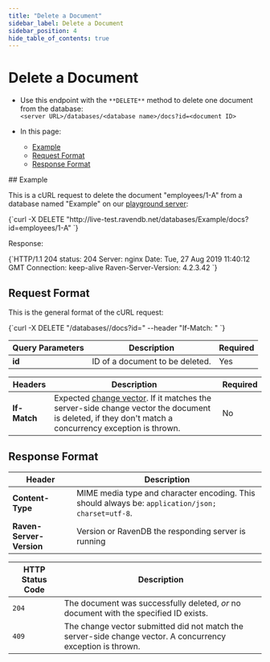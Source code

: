 ```yaml
---
title: "Delete a Document"
sidebar_label: Delete a Document
sidebar_position: 4
hide_table_of_contents: true
---
```



# Delete a Document
<Admonition type="note" title="Note">  

* Use this endpoint with the `**DELETE**` method to delete one document from the database:  
`<server URL>/databases/<database name>/docs?id=<document ID>`  

* In this page:    
    * [Example](../../../client-api/rest-api/document-commands/delete-document.mdx#example)  
    * [Request Format](../../../client-api/rest-api/document-commands/delete-document.mdx#request-format)  
    * [Response Format](../../../client-api/rest-api/document-commands/delete-document.mdx#response-format)  

</Admonition>  
## Example

This is a cURL request to delete the document "employees/1-A" from a database named "Example" on our 
[playground server](http://live-test.ravendb.net):  

<TabItem value="bash" label="bash">
<CodeBlock language="bash">
{`curl -X DELETE "http://live-test.ravendb.net/databases/Example/docs?id=employees/1-A"
`}
</CodeBlock>
</TabItem>

Response:

<TabItem value="http" label="http">
<CodeBlock language="http">
{`HTTP/1.1 204
status: 204
Server: nginx
Date: Tue, 27 Aug 2019 11:40:12 GMT
Connection: keep-alive
Raven-Server-Version: 4.2.3.42
`}
</CodeBlock>
</TabItem>



## Request Format

This is the general format of the cURL request:  

<TabItem value="bash" label="bash">
<CodeBlock language="bash">
{`curl -X DELETE "<server URL>/databases/<database name>/docs?id=<document ID>"
--header "If-Match: <expected change vector>"
`}
</CodeBlock>
</TabItem>

| Query Parameters | Description | Required |
| - | - | - |
| **id** | ID of a document to be deleted. | Yes |

| Headers | Description | Required |
| - | - | - |
| **If-Match** | Expected [change vector](../../../server/clustering/replication/change-vector.mdx). If it matches the server-side change vector the document is deleted, if they don't match a concurrency exception is thrown. | No |



## Response Format

| Header | Description |
| - | - |
| **Content-Type** | MIME media type and character encoding. This should always be: `application/json; charset=utf-8`. |
| **Raven-Server-Version** | Version or RavenDB the responding server is running |

| HTTP Status Code | Description |
| - | - |
| `204` | The document was successfully deleted, _or_ no document with the specified ID exists. |
| `409` | The change vector submitted did not match the server-side change vector. A concurrency exception is thrown. |



